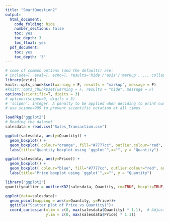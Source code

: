 ```yaml
---
title: "SmartQuestion2"
output:
  html_document:
    code_folding: hide
    number_sections: false
    toc: yes
    toc_depth: 3
    toc_float: yes
  pdf_document:
    toc: yes
    toc_depth: '3'
---
```


```r
# some of common options (and the defaults) are: 
# include=T, eval=T, echo=T, results='hide'/'asis'/'markup',..., collapse=F, warning=T, message=T, error=T, cache=T, fig.width=6, fig.height=4, fig.dim=c(6,4) #inches, fig.align='left'/'center','right', 
library(ezids)
knitr::opts_chunk$set(warning = F, results = "markup", message = F)
#knitr::opts_chunk$set(warning = F, results = "hide", message = F)
options(scientific=T, digits = 3) 
# options(scipen=9, digits = 3) 
# ‘scipen’: integer. A penalty to be applied when deciding to print numeric values in fixed or exponential notation.  Positive values bias towards fixed and negative towards scientific notation: fixed notation will be preferred unless it is more than ‘scipen’ digits wider.
# use scipen=999 to prevent scientific notation at all times
```

```r
loadPkg("ggplot2")
# Reading the dataset
salesdata = read.csv("Sales_Transaction.csv")

ggplot(salesdata, aes(y=Quantity)) + 
  geom_boxplot() + 
  geom_boxplot( colour="orange", fill="#7777cc", outlier.colour="red", outlier.shape=8, outlier.size=4) +
  labs(title="Quantity boxplot using `ggplot`",x="", y = "Quantity")

ggplot(salesdata, aes(y=Price)) + 
  geom_boxplot() + 
  geom_boxplot( colour="blue", fill="#7777cc", outlier.colour="red", outlier.shape=8, outlier.size=4) +
  labs(title="Price boxplot using `ggplot`",x="", y = "Quantity")


```

```r
library("ggplot2")
quantityoutlier = outlierKD2(salesdata, Quantity, rm=TRUE, boxplt=TRUE, histogram=TRUE, qqplt=TRUE) 
```
```r
ggplot(data=salesdata)+
  geom_point(mapping = aes(x=Quantity, y=Price))+
  ggtitle("Scatter plot of Price vs Quantity)")+
  coord_cartesian(xlim = c(0, max(salesdata$Quantity) * 1.1),  # Adjust the multiplier to control the range
                  ylim = c(0, max(salesdata$Price) * 1.1))
  
```